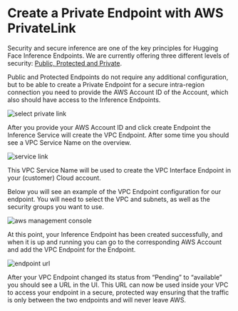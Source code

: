 # Create a Private Endpoint with AWS PrivateLink

Security and secure inference are one of the key principles for Hugging Face Inference Endpoints. We are currently offering three different levels of security: [Public, Protected and Private](/secruity).

Public and Protected Endpoints do not require any additional configuration, but to be able to create a Private Endpoint for a secure intra-region connection you need to provide the AWS Account ID of the Account, which also should have access to the Inference Endpoints.

<img
  src="https://github.com/huggingface/hf-endpoints-documentation/blob/main/assets/6_private_type.png"
  alt="select private link"
/>

After you provide your AWS Account ID and click create Endpoint the Inference Service will create the VPC Endpoint. After some time you should see a VPC Service Name on the overview.

<img
  src="https://github.com/huggingface/hf-endpoints-documentation/blob/main/assets/6_service_name.png"
  alt="service link"
/>

This VPC Service Name will be used to create the VPC Interface Endpoint in your (customer) Cloud account.

Below you will see an example of the VPC Endpoint configuration for our endpoint. You will need to select the VPC and subnets, as well as the security groups you want to use.

<img
  src="https://github.com/huggingface/hf-endpoints-documentation/blob/main/assets/6_aws.png"
  alt="aws management console"
/>

At this point, your Inference Endpoint has been created successfully, and when it is up and running you can go to the corresponding AWS Account and add the VPC Endpoint for the Endpoint.

<img
  src="https://github.com/huggingface/hf-endpoints-documentation/blob/main/assets/6_private_with_url.png"
  alt="endpoint url"
/>

After your VPC Endpoint changed its status from “Pending” to “available” you should see a URL in the UI. This URL can now be used inside your VPC to access your endpoint in a secure, protected way ensuring that the traffic is only between the two endpoints and will never leave AWS.
